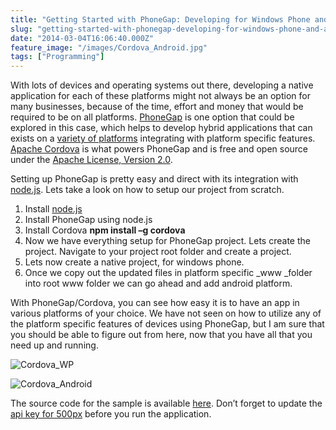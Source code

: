 ```yaml
---
title: "Getting Started with PhoneGap: Developing for Windows Phone and Android"
slug: "getting-started-with-phonegap-developing-for-windows-phone-and-android"
date: "2014-03-04T16:06:40.000Z"
feature_image: "/images/Cordova_Android.jpg"
tags: ["Programming"]
---
```


With lots of devices and operating systems out there, developing a native application for each of these platforms might not always be an option for many businesses, because of the time, effort and money that would be required to be on all platforms. [PhoneGap](http://phonegap.com/) is one option that could be explored in this case, which helps to develop hybrid applications that can exists on a [variety of platforms](http://phonegap.com/about/feature/) integrating with platform specific features. [Apache Cordova](http://cordova.apache.org/) is what powers PhoneGap and is free and open source under the [Apache License, Version 2.0](http://phonegap.com/about/license/).

Setting up PhoneGap is pretty easy and direct with its integration with [node.js](http://nodejs.org/). Lets take a look on how to setup our project from scratch.

1.  Install [node.js](http://nodejs.org/)
2.  Install PhoneGap using node.js
3.  Install Cordova **npm install –g cordova**
4.  Now we have everything setup for PhoneGap project. Lets create the project. Navigate to your project root folder and create a project.
5.  Lets now create a native project, for windows phone.
6.  Once we copy out the updated files in platform specific \_www \_folder into root www folder we can go ahead and add android platform.

With PhoneGap/Cordova, you can see how easy it is to have an app in various platforms of your choice. We have not seen on how to utilize any of the platform specific features of devices using PhoneGap, but I am sure that you should be able to figure out from here, now that you have all that you need up and running.

![Cordova_WP](/images/Cordova_WP.jpg)

![Cordova_Android](/images/Cordova_Android.jpg)

The source code for the sample is available [here](https://github.com/rahulpnath/Blog/tree/master/GettingStartedOnPhoneGap). Don’t forget to update the [api key for 500px](http://developers.500px.com/) before you run the application.